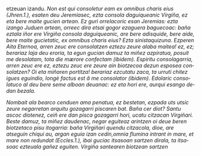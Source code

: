<noinclude><pagequality level="3" user="Alonmikel" /></noinclude>etzeuan izandu.</span> <span lang="la"><i>Non est qui consoletur eam ex omnibus charis eius<i></span> <cite>(Jhren.1.)</cite>, <span lang="eu">esaten deu Jeremiasec, ezta consola daguiqueanic Virgiña, ez eta bere maite gucien artean. Ez guri orrelacoric esan Jeremias: ezta izango Juduen artean, orreec dira etsai gogor ezaguera baguecoac: baña eztala iñor ere Virgiña consola daguiqueanic, are bere adisquide, bere aide, bere maite gucietatic,</span> <span lang="la"><i>ex omnibus charis eius?</i></span> <span lang="eu">Ezta sinistaquizuna. Ezperen Aita Eternoa, arren zeuc ere consolatzen eztezu zeure alaba maitea! ez, ez; berariaz laja deu eroria, ta egun gucian damuz ta miñez azpiratua,</span> <span lang="la"><i>posuit me desolatam, tota die mærore confectam<i></span> <cite>(ibidem)</cite>. <span lang="eu">Espiritu consolagarria, arren zeuc ere ez, eztezu zeuc ere zeure ain biotzecoa dezun esposea consolatzen? Oi eta miñaren portitza! berariaz ezcutatu zaca, ta urruti chitez igues eguindio,</span> <span lang="la"><i>longè factus est â me consolator<i></span> <cite>(ibidem)</cite>. <span lang="eu">Edolaric consolatuco al deu bere seme alboan deuanac: ez eta hori ere, aurqui esango dedan bezala.

{{aingura|15}}Nombait ala bearco cenduen ama penatua, ez bestetan, ezpada uts utsic zeure negarretan arquitu gozagarri piscaren bat. Baña cer diot? Santu ascoc diotenez, ceiñ ere dan pisca gozagarri hori, ucatu citzacan Virgiñari. Beste damuz, ta miñez daudenac, negar eguiteaz arintzen oi deue beren biotzetaco pisu itogarria: baña Virgiñari quendu citzacola, dioe, are atseguin chiqui au, argan eguia izan cedin,</span><span lang="la"><i>omnia flumina intrant in mare, et mare non redundat</i></span> <cite>(Eccles.1.)</cite>, <span lang="eu">ibai guciac itsasoan sartzen dirala, ta itsasoac ezteuala gañez eguiten. Virgiña santearen biotzean sartzen<noinclude><references/></noinclude>